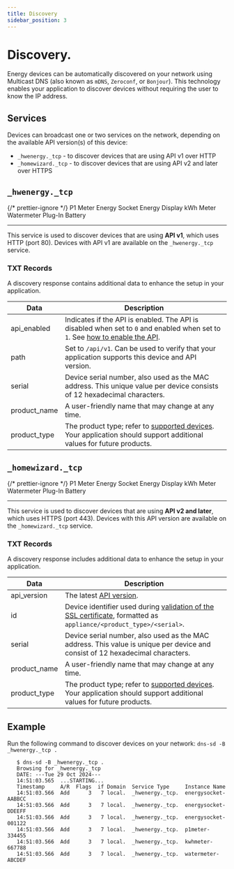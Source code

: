 ```yaml
---
title: Discovery
sidebar_position: 3
---
```



# Discovery.

Energy devices can be automatically discovered on your network using <Link to="https://datatracker.ietf.org/doc/html/rfc6762">Multicast DNS</Link> (also known as `mDNS`, `Zeroconf`, or `Bonjour`). This technology enables your application to discover devices without requiring the user to know the IP address.

## Services

Devices can broadcast one or two services on the network, depending on the available API version(s) of this device:

-   `_hwenergy._tcp` - to discover devices that are using API v1 over HTTP
-   `_homewizard._tcp` - to discover devices that are using API v2 and later over HTTPS

## `_hwenergy._tcp`

{/* prettier-ignore */}
<Badge color='hw-green' icon="mdi:check" subtext="Supported">P1 Meter</Badge>
<Badge color='hw-green' icon="mdi:check" subtext="Supported">Energy Socket</Badge>
<Badge color='hw-grey' icon="mdi:close" subtext="Not supported">Energy Display</Badge>
<Badge color='hw-green' icon="mdi:check" subtext="Supported">kWh Meter</Badge>
<Badge color='hw-green' icon="mdi:check" subtext="Supported">Watermeter</Badge>
<Badge color='hw-grey' icon="mdi:close" subtext="Not supported">Plug-In Battery</Badge>

---

This service is used to discover devices that are using **API v1**, which uses HTTP (port 80). Devices with API v1 are available on the `_hwenergy._tcp` service.

### TXT Records

A discovery response contains additional data to enhance the setup in your application.

| Data         | Description                                                                                                                                                            |
| ------------ | ---------------------------------------------------------------------------------------------------------------------------------------------------------------------- |
| api_enabled  | Indicates if the API is enabled. The API is disabled when set to `0` and enabled when set to `1`. See [how to enable the API](/docs/getting-started#2-enable-the-api). |
| path         | Set to `/api/v1`. Can be used to verify that your application supports this device and API version.                                                                    |
| serial       | Device serial number, also used as the MAC address. This unique value per device consists of 12 hexadecimal characters.                                                |
| product_name | A user-friendly name that may change at any time.                                                                                                                      |
| product_type | The product type; refer to [supported devices](/docs/introduction#devices). Your application should support additional values for future products.                     |

## `_homewizard._tcp`

{/* prettier-ignore */}
<Badge color='hw-green' icon="mdi:check" subtext="Requires Firmware 6.00">P1 Meter</Badge>
<Badge color='hw-grey'  icon="mdi:wrench" subtext="In development">Energy Socket</Badge>
<Badge color='hw-grey' icon="mdi:wrench" subtext="In development">Energy Display</Badge>
<Badge color='hw-purple'  icon="mdi:test-tube" subtext="Requires Firmware 5.0000 or later (in beta)">kWh Meter</Badge>
<Badge color='hw-grey'  icon="mdi:wrench" subtext="In development">Watermeter</Badge>
<Badge color='hw-green' icon="mdi:check" subtext="Supported">Plug-In Battery</Badge>

---

This service is used to discover devices that are using **API v2 and later**, which uses HTTPS (port 443). Devices with this API version are available on the `_homewizard._tcp` service.

### TXT Records

A discovery response includes additional data to enhance the setup in your application.

| Data         | Description                                                                                                                                        |
| ------------ | -------------------------------------------------------------------------------------------------------------------------------------------------- |
| api_version  | The latest [API version](/docs/versioning).                                                                                                        |
| id           | Device identifier used during [validation of the SSL certificate](/docs/v2/authorization#https), formatted as `appliance/<product_type>/<serial>`. |
| serial       | Device serial number, also used as the MAC address. This value is unique per device and consist of 12 hexadecimal characters.                      |
| product_name | A user-friendly name that may change at any time.                                                                                                  |
| product_type | The product type; refer to [supported devices](/docs/introduction#devices). Your application should support additional values for future products. |

## Example

Run the following command to discover devices on your network: `dns-sd -B _hwenergy._tcp .`

```
   $ dns-sd -B _hwenergy._tcp .
   Browsing for _hwenergy._tcp
   DATE: ---Tue 29 Oct 2024---
   14:51:03.565  ...STARTING...
   Timestamp     A/R  Flags  if Domain  Service Type     Instance Name
   14:51:03.566  Add      3   7 local.  _hwenergy._tcp.  energysocket-AABBCC
   14:51:03.566  Add      3   7 local.  _hwenergy._tcp.  energysocket-DDEEFF
   14:51:03.566  Add      3   7 local.  _hwenergy._tcp.  energysocket-001122
   14:51:03.566  Add      3   7 local.  _hwenergy._tcp.  p1meter-334455
   14:51:03.566  Add      3   7 local.  _hwenergy._tcp.  kwhmeter-667788
   14:51:03.566  Add      3   7 local.  _hwenergy._tcp.  watermeter-ABCDEF
```

